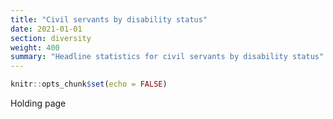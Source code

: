 ```yaml
---
title: "Civil servants by disability status"
date: 2021-01-01
section: diversity
weight: 400
summary: "Headline statistics for civil servants by disability status"
---
```


```r
knitr::opts_chunk$set(echo = FALSE)
```

Holding page
